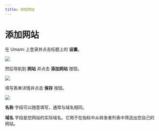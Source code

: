 ```yaml
---
title: 添加网站
---
```


# 添加网站

在 Umami 上登录并点击标题上的 **设置**。

<img src="/images/v2/navbar-settings.png" />

然后导航到 **网站** 并点击 **添加网站** 按钮。

<img src="/images/v2/website-add.png" />

填写表单详情并点击 **保存** 按钮。

<img src="/images/v2/website-add-form.png" />

**名称** 字段可以随意填写，通常与域名相同。

**域名** 字段是您网站的实际域名。它用于在指标中从转发者列表中筛选出您自己的网站。
